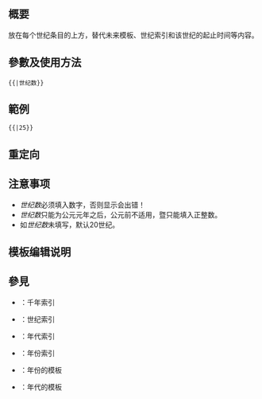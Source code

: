 <includeonly><!-- 在這裡加入模板的保護標識 --></includeonly><noinclude>{{Documentation subpage}}</noinclude>
<!-- 在本行下編輯模板說明 -->
== 概要 ==
放在每个世纪条目的上方，替代未来模板、世纪索引和该世纪的起止时间等内容。

== 參數及使用方法 ==
 <nowiki>{{</nowiki>{{BASEPAGENAME}}<nowiki>|世纪数}}</nowiki> 

== 範例 ==
 {{{{BASEPAGENAME}}|25}}

== 重定向 ==

== 注意事项 ==
* ''世纪数''必须填入数字，否则显示会出错！
* ''世纪数''只能为公元元年之后，公元前不适用，暨只能填入正整数。
* 如''世纪数''未填写，默认20世纪。

== 模板编辑说明 ==

== 參見 ==
* {{tl|MillenniumTOC}}：千年索引
* {{tl|CenturyTOC}}：世纪索引
* {{tl|DecadeTOC}}：年代索引
* {{tl|YearTOC}}：年份索引
* {{tl|年}}：年份的模板
* {{tl|Decadeboxzh}}：年代的模板

<includeonly>{{sandbox other||
<!-- 本行下加入模板的分類，跨維基連結加入Wikidata（參見[[Wikipedia:Wikidata]]） -->

}}</includeonly>
